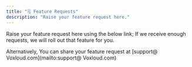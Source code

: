 ```yaml
---
title: "🗒️ Feature Requests"
description: "Raise your feature request here."
---
```


Raise your feature request here using the below link; If we receive enough requests, we will roll out that feature for you.

Alternatively, You can share your feature request at [support@ Voxloud.com](mailto:support@ Voxloud.com)